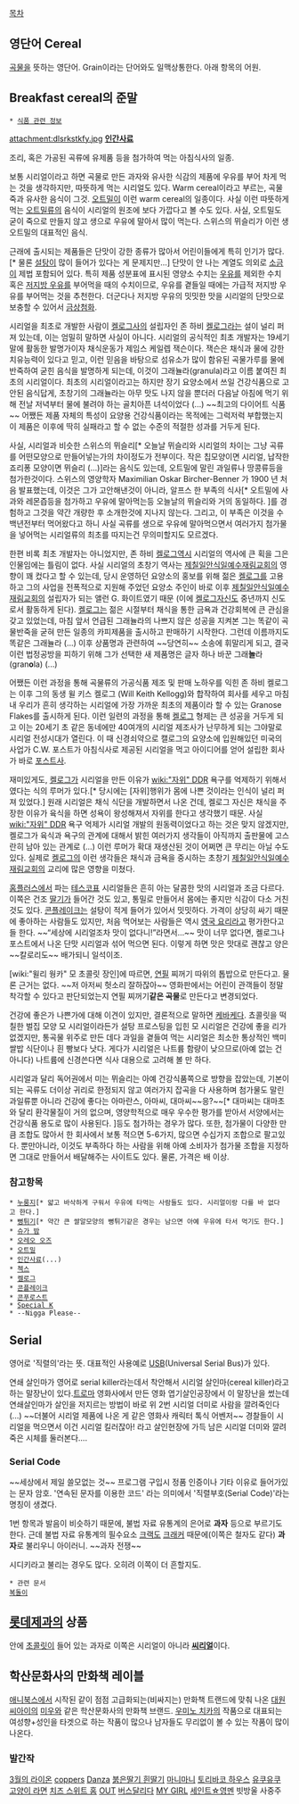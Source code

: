 [[목차]]
== 영단어 Cereal ==
[[곡물]]을 뜻하는 영단어. Grain이라는 단어와도 일맥상통한다. 아래 항목의 어원.

== Breakfast cereal의 준말 ==
 * [[식품 관련 정보]]

attachment:dlsrkstkfy.jpg
'''[[인간사료]]'''

조리, 혹은 가공된 곡류에 유제품 등을 첨가하여 먹는 아침식사의 일종.

보통 시리얼이라고 하면 곡물로 만든 과자와 유사한 식감의 제품에 우유를 부어 차게 먹는 것을 생각하지만, 따뜻하게 먹는 시리얼도 있다. Warm cereal이라고 부르는, 곡물죽과 유사한 음식이 그것. [[오트밀]]이 이런 warm cereal의 일종이다. 사실 이런 따뜻하게 먹는 [[오트밀]]류의 음식이 시리얼의 원조에 보다 가깝다고 볼 수도 있다. 사실, 오트밀도 굳이 죽으로 만들지 않고 생으로 우유에 말아서 많이 먹는다. 스위스의 뮈슬리가 이런 생 오트밀의 대표적인 음식. 

근래에 출시되는 제품들은 단맛이 강한 종류가 많아서 어린이들에게 특히 인기가 많다. [* 물론 [[설탕]]이 많이 들어가 있다는 게 문제지만…] 단맛이 안 나는 계열도 의외로 [[소금]]이 제법 포함되어 있다. 특히 제품 성분표에 표시된 영양소 수치는 [[우유]]를 제외한 수치 혹은 [[저지방 우유]]를 부어먹을 때의 수치이므로, 우유를 곁들일 때에는 가급적 저지방 우유를 부어먹는 것을 추천한다. 더군다나 저지방 우유의 밋밋한 맛을 시리얼의 단맛으로 보충할 수 있어서 [[금상첨화]].

시리얼을 최초로 개발한 사람이 [[켈로그]]사의 설립자인 존 하비 [[켈로그]]라는 설이 널리 퍼져 있는데, 이는 엄밀히 말하면 사실이 아니다. 시리얼의 공식적인 최초 개발자는 19세기 말에 활동한 발명가이자 채식운동가 제임스 케일렙 잭슨이다. 잭슨은 채식과 물에 강한 치유능력이 있다고 믿고, 이런 믿음을 바탕으로 섬유소가 많이 함유된 곡물가루를 물에 반죽하여 굳힌 음식을 발명하게 되는데, 이것이 그래뉼라(granula)라고 이름 붙여진 최초의 시리얼이다. 최초의 시리얼이라고는 하지만 장기 요양소에서 쓰일 건강식품으로 고안된 음식답게, 초창기의 그래뉼라는 아무 맛도 나지 않을 뿐더러 다음날 아침에 먹기 위해 전날 저녁부터 물에 불려야 하는 골치아픈 녀석이었다 (...) ~~최고의 다이어트 식품~~ 어쨌든 제품 자체의 특성이 요양용 건강식품이라는 목적에는 그럭저럭 부합했는지 이 제품은 이후에 딱히 실패라고 할 수 없는 수준의 적절한 성과를 거두게 된다.

사실, 시리얼과 비슷한 스위스의 뮈슬리[* 오늘날 뮈슬리와 시리얼의 차이는 그냥 곡류를 어떤모양으로 만들어넣는가의 차이정도가 전부이다. 작은 칩모양이면 시리얼, 납작한 죠리퐁 모양이면 뮈슬리 (...)]라는 음식도 있는데, 오트밀에 말린 과일류나 땅콩류등을 첨가한것이다. 스위스의 영양학자 Maximilian Oskar Bircher-Benner 가 1900 년 처음 발표했는데, 이것은 그가 고안해낸것이 아니라, 알프스 한 부족의 식사[* 오트밀에 사과와 레몬즙등을 첨가하고 우유에 말아먹는등 오늘날의 뮈슬리와 거의 동일하다. ]를 경험하고 그것을 약간 개량한 후 소개한것에 지나지 않는다. 그리고, 이 부족은 이것을 수백년전부터 먹어왔다고 하니 사실 곡류를 생으로 우유에 말아먹으면서 여러가지 첨가물을 넣어먹는 시리얼류의 최초를 따지는건 무의미할지도 모르겠다. 

한편 비록 최초 개발자는 아니었지만, 존 하비 [[켈로그]]역시 시리얼의 역사에 큰 획을 그은 인물임에는 틀림이 없다. 사실 시리얼의 초창기 역사는 [[제칠일안식일예수재림교회]]의 영향이 꽤 컸다고 할 수 있는데, 당시 운영하던 요양소의 홍보를 위해 젊은 [[켈로그]]를 고용하고 그의 사업을 전폭적으로 지원해 주었던 요양소 주인이 바로 이후 [[제칠일안식일예수재림교회]]의 설립자가 되는 앨런 G. 화이트였기 때문 (이에 [[켈로그]]자신도 중년까지 신도로서 활동하게 된다). [[켈로그]]는 젊은 시절부터 채식을 통한 금욕과 건강회복에 큰 관심을 갖고 있었는데, 마침 앞서 언급된 그래뉼라의 나쁘지 않은 성공을 지켜본 그는 똑같이 곡물반죽을 굳혀 만든 일종의 카피제품을 출시하고 판매하기 시작한다. 그런데 이름까지도 똑같은 그래뉼라 (...) 이후 상품명과 관련하여 ~~당연히~~ 소송에 휘말리게 되고, 결국 이런 법정공방을 피하기 위해 그가 선택한 새 제품명은 글자 하나 바꾼 그래'''놀'''라(gran'''o'''la) (...)

어쨌든 이런 과정을 통해 곡물류의 가공식품 제조 및 판매 노하우를 익힌 존 하비 켈로그는 이후 그의 동생 윌 키스 켈로그 (Will Keith Kellogg)와 합작하여 회사를 세우고 마침내 우리가 흔히 생각하는 시리얼에 가장 가까운 최초의 제품이라 할 수 있는 Granose Flakes를 출시하게 된다. 이런 일련의 과정을 통해 [[켈로그]] 형제는 큰 성공을 거두게 되고 이는 20세기 초 같은 동네에만 40여개의 시리얼 제조사가 난무하게 되는 그야말로 시리얼 전성시대가 열린다. 이 때 신경쇠약으로 캘로그의 요양소에 입원해있던 미국의 사업가 C.W. 포스트가 아침식사로 제공된 시리얼을 먹고 아이디어를 얻어 설립한 회사가 바로 [[포스트]]사. 

재미있게도, [[켈로그]]가 시리얼을 만든 이유가 [[wiki:"자위" DDR]] 욕구를 억제하기 위해서였다는 식의 루머가 있다.[* 당시에는 [자위]행위가 몸에 나쁜 것이라는 인식이 널리 퍼져 있었다.] 원래 시리얼은 채식 식단을 개발하면서 나온 건데, 켈로그 자신은 채식을 주장한 이유가 육식을 하면 성욕이 왕성해져서 자위를 한다고 생각했기 때문. 사실 [[wiki:"자위" DDR]] 욕구 억제가 시리얼 개발의 원동력이었다고 하는 것은 맞지 않겠지만, 켈로그가 육식과 욕구의 관계에 대해서 밝힌 여러가지 생각들이 아직까지 출판물에 고스란히 남아 있는 관계로 (...) 이런 루머가 확대 재생산된 것이 어쩌면 큰 무리는 아닐 수도 있다. 실제로 [[켈로그]]의 이런 생각들은 채식과 금욕을 중시하는 초창기 [[제칠일안식일예수재림교회]]의 교리에 많은 영향을 미쳤다.

[[홈플러스]]에서 파는 [[테스코]]표 시리얼들은 흔히 아는 달콤한 맛의 시리얼과 조금 다르다. 이쪽은 건조 [[딸기]]가 들어간 것도 있고, 통밀로 만들어서 몸에는 좋지만 식감이 다소 거친 것도 있다. [[콘플레이크]]는 설탕이 적게 들어가 있어서 밋밋하다. 가격이 상당히 싸기 때문에 좋아하는 사람들도 있지만, 처음 먹어보는 사람들은 역시 [[영국 요리]]라고 평가한다고들 한다. ~~“세상에 시리얼조차 맛이 없다니!”라면서…~~ 맛이 너무 없다면, 켈로그나 포스트에서 나온 단맛 시리얼과 섞어 먹으면 된다. 이렇게 하면 맛은 맛대로 괜찮고 양은~~칼로리도~~ 배가되니 일석이조.

[wiki:"윌리 웡카" 모 초콜릿 장인]에 따르면, [[연필]] 찌꺼기 따위의 톱밥으로 만든다고. 물론 근거는 없다. ~~저 아저씨 헛소리 잘하잖아~~ 영화판에서는 어린이 관객들이 정말 착각할 수 있다고 판단되었는지 연필 찌꺼기'''같은 곡물'''로 만든다고 변경되었다.

건강에 좋은가 나쁜가에 대해 이견이 있지만, 결론적으로 말하면 [[케바케]]다. 쵸콜릿을 떡칠한 벌집 모양 모 시리얼이라든가 설탕 프로스팅을 입힌 모 시리얼은 건강에 좋을 리가 없겠지만, 통곡물 위주로 만든 데다 과일을 곁들여 먹는 시리얼은 최소한 통상적인 백미 쌀밥 식단이나 흰 빵보다 낫다. 게다가 시리얼은 나트륨 함량이 낮으므로(아예 없는 건 아니다) 나트륨에 신경쓴다면 식사 대용으로 고려해 볼 만 하다.

시리얼과 달리 독어권에서 미는 뮈슬리는 아예 건강식품쪽으로 방향을 잡았는데, 기본이 되는 곡류도 더이상 귀리로 한정되지 않고 여러가지 잡곡을 다 사용하며 첨가물도 말린과일류뿐 아니라 건강에 좋다는 아마란스, 아마씨, 대마씨~~응?~~[* 대마씨는 대마초와 달리 환각물질이 거의 없으며, 영양학적으로 매우 우수한 평가를 받아서 서양에서는 건강식품 용도로 많이 사용된다. ]등도 첨가하는 경우가 많다. 또한, 첨가물이 다양한 만큼 조합도 많아서 한 회사에서 보통 적으면 5-6가지, 많으면 수십가지 조합으로 팔고있다. 뿐만아니라, 이것도 부족하다 하는 사람을 위해 아예 소비자가 첨가물 조합을 지정하면 그대로 만들어서 배달해주는 사이트도 있다. 물론, 가격은 배 이상. 

=== 참고항목 ===
 * [[누룽지]][* 얇고 바삭하게 구워서 우유에 타먹는 사람들도 있다. 시리얼이랑 다를 바 없다고 한다.]
 * [[뻥튀기]][* 약간 큰 쌀알모양의 뻥튀기같은 경우는 남으면 아예 우유에 타서 먹기도 한다.]
 * [[슈가 밤]]
 * [[오레오 오즈]]
 * [[오트밀]]
 * [[인간사료]](...)
 * [[첵스]]
 * [[켈로그]]
 * [[콘플레이크]]
 * [[콘푸로스트]]
 * [[Special K]]
 * --Nigga Please--
== Serial ==
영어로 '직렬의'라는 뜻. 대표적인 사용예로 [[USB]](Universal Serial Bus)가 있다.

연쇄 살인마가 영어로 serial killer라는데서 착안해서 시리얼 살인마(cereal killer)라고 하는 말장난이 있다.[[트로마]] 영화사에서 만든 영화 엽기살인공장에서 이 말장난을 썼는데 연쇄살인마가 살인을 저지르는 방법이 바로 위 2번 시리얼 더미로 사람을 깔려죽인다(...) ~~더불어 시리얼 제품에 나온 게 같은 영화사 캐릭터 톡식 어벤저~~ 경찰들이 시리얼을 먹으면서 이건 시리얼 킬러잖아! 라고 살인현장에 가득 남은 시리얼 더미와 깔려죽은 시체를 둘러본다....
=== Serial Code ===
~~세상에서 제일 쓸모없는 것~~
프로그램 구입시 정품 인증이나 기타 이유로 들어가있는 문자 암호. '연속된 문자를 이용한 코드' 라는 의미에서 '직렬부호(Serial Code)'라는 명칭이 생겼다.
 
1번 항목과 발음이 비슷하기 때문에, 불법 자료 유통계의 은어로 '''과자''' 등으로 부르기도 한다. 근데 불법 자료 유통계의 필수요소 [[크랙]]도 [[크래커]] 때문에(이쪽은 철자도 같다) '''과자'''로 불리우니 아이러니. ~~과자 전쟁~~

시디키라고 불리는 경우도 많다. 오히려 이쪽이 더 흔할지도.

 * 관련 문서
 [[복돌이]]
== [[롯데제과]]의 상품 ==
안에 [[초콜릿]]이 들어 있는 과자로 이쪽은 시리얼이 아니라 '''[[씨리얼]]'''이다. 

== 학산문화사의 만화책 레이블 ==
[[애니북스]]에서 시작된 같이 점점 고급화되는(비싸지는) 만화책 트랜드에 맞춰 나온 [[대원씨아이]]의 [[미우]]와 같은 학산문화사의 만화책 브랜드. [[우미노 치카]]의 작품으로 대표되는 여성향+성인을 타겟으로 하는 작품이 많으나 남자들도 무리없이 볼 수 있는 작품이 많이 나온다. 

=== 발간작 ===
[[3월의 라이온]]
[[coppers]]
[[Danza]]
[[붉은딸기 흰딸기]]
[[마니마니]]
[[토리바코 하우스]]
[[유쿠유쿠]]
[[고양이 라면]]
[[치즈 스위트 홈]]
[[OUT]]
[[버스달리다]]
[[MY GIRL]]
[[세인트☆영멘]]
빗방울 사중주
